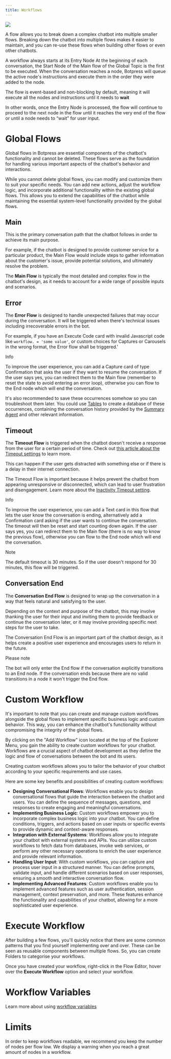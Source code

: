 ```yaml
---
title: Workflows
---
```



<Img src="./workflows.png" />

A flow allows you to break down a complex chatbot into multiple smaller flows. Breaking down the chatbot into multiple flows makes it easier to maintain, and you can re-use these flows when building other flows or even other chatbots.

A workflow always starts at its Entry Node At the beginning of each conversation, the Start Node of the Main flow of the Global Topic is the first to be executed. When the conversation reaches a node, Botpress will queue the active node's instructions and execute them in the order they were added to the node.

The flow is event-based and non-blocking by default, meaning it will execute all the nodes and instructions until it needs to **wait**

In other words, once the Entry Node is processed, the flow will continue to proceed to the next node in the flow until it reaches the very end of the flow or until a node needs to “wait” for user input.

# Global Flows

Global flows in Botpress are essential components of the chatbot's functionality and cannot be deleted. These flows serve as the foundation for handling various important aspects of the chatbot's behavior and interactions.

While you cannot delete global flows, you can modify and customize them to suit your specific needs. You can add new actions, adjust the workflow logic, and incorporate additional functionality within the existing global flows. This allows you to extend the capabilities of the chatbot while maintaining the essential system-level functionality provided by the global flows.

## Main

This is the primary conversation path that the chatbot follows in order to achieve its main purpose.

For example, if the chatbot is designed to provide customer service for a particular product, the Main Flow would include steps to gather information about the customer's issue, provide potential solutions, and ultimately resolve the problem.

The **Main Flow** is typically the most detailed and complex flow in the chatbot's design, as it needs to account for a wide range of possible inputs and scenarios.

## Error

The **Error Flow** is designed to handle unexpected failures that may occur during the conversation. It will be triggered when there's technical issues including irrecoverable errors in the bot.

For example, if you have an Execute Code card with invalid Javascript code like `workflow. = 'some value'`, or custom choices for Captures or Carousels in the wrong format, the Error flow shall be triggered.'

<Info>
Info

To improve the user experience, you can add a Capture card of type Confirmation that asks the user if they want to resume the conversation. If the user says yes, you can redirect them to the Main flow (remember to reset the state to avoid entering an error loop), otherwise you can flow to the End node which will end the conversation.

It's also recommended to save these occurrences somehow so you can troubleshoot them later. You could use [Tables](https://botpress.com/docs/tables) to create a database of these occurrences, containing the conversation history provided by the [Summary Agent](https://botpress.com/docs/agents#summary-agent) and other relevant information.
</Info>

## Timeout

The **Timeout Flow** is triggered when the chatbot doesn't receive a response from the user for a certain period of time. Check out [this article about the Timeout settings](https://botpress.com/docs/chatbot-settings#inactivity-timeout-minutes) to learn more.

This can happen if the user gets distracted with something else or if there is a delay in their internet connection.

The Timeout Flow is important because it helps prevent the chatbot from appearing unresponsive or disconnected, which can lead to user frustration and disengagement. Learn more about the [Inactivity Timeout setting](https://botpress.com/docs/chatbot-settings#inactivity-timeout-minutes).

<Info>
Info

To improve the user experience, you can add a Text card in this flow that lets the user know the conversation is ending, alternatively add a Confirmation card asking if the user wants to continue the conversation. The timeout will then be reset and start counting down again. If the user says yes, you can redirect them to the Main flow (there is no way to know the previous flow), otherwise you can flow to the End node which will end the conversation.
</Info>

<Note>
Note

The default timeout is 30 minutes. So if the user doesn't respond for 30 minutes, this flow will be triggered.
</Note>

## Conversation End

The **Conversation End Flow** is designed to wrap up the conversation in a way that feels natural and satisfying to the user.

Depending on the context and purpose of the chatbot, this may involve thanking the user for their input and inviting them to provide feedback or continue the conversation later, or it may involve providing specific next steps for the user to take.

The Conversation End Flow is an important part of the chatbot design, as it helps create a positive user experience and encourages users to return in the future.

<Warning>
Please note

The bot will only enter the End flow if the conversation explicitly transitions to an End node. If the conversation ends because there are no valid transitions in a node it won't trigger the End flow.
</Warning>

# Custom Workflow

It's important to note that you can create and manage custom workflows alongside the global flows to implement specific business logic and custom behavior. This way, you can enhance the chatbot's functionality without compromising the integrity of the global flows.

By clicking on the "Add Workflow" icon located at the top of the Explorer Menu, you gain the ability to create custom workflows for your chatbot. Workflows are a crucial aspect of chatbot development as they define the logic and flow of conversations between the bot and its users.

Creating custom workflows allows you to tailor the behavior of your chatbot according to your specific requirements and use cases.

Here are some key benefits and possibilities of creating custom workflows:

* **Designing Conversational Flows**: Workflows enable you to design conversational flows that guide the interaction between the chatbot and users. You can define the sequence of messages, questions, and responses to create engaging and meaningful conversations.
* **Implementing Business Logic**: Custom workflows empower you to incorporate complex business logic into your chatbot. You can define conditions, triggers, and actions based on user inputs or specific events to provide dynamic and context-aware responses.
* **Integration with External Systems**: Workflows allow you to integrate your chatbot with external systems and APIs. You can utilize custom workflows to fetch data from databases, invoke web services, or perform any other necessary operations to enrich the user experience and provide relevant information.
* **Handling User Input**: With custom workflows, you can capture and process user input in a structured manner. You can define prompts, validate input, and handle different scenarios based on user responses, ensuring a smooth and interactive conversation flow.
* **Implementing Advanced Features**: Custom workflows enable you to implement advanced features such as user authentication, session management, context preservation, and more. These features enhance the functionality and capabilities of your chatbot, allowing for a more sophisticated user experience.

# Execute Workflow

After building a few flows, you'll quickly notice that there are some common patterns that you find yourself implementing over and over. These can be seen as reusable components between multiple flows. So, you can create Folders to categorise your workflows.

Once you have created your workflow, right-click in the Flow Editor, hover over the **Execute Workflow** option and select your workflow.

# Workflow Variables

Learn more about using [workflow variables](https://botpress.com/docs/variables#workflow-variables)

# Limits

In order to keep workflows readable, we recommend you keep the number of nodes per flow low. We display a warning when you reach a great amount of nodes in a workflow.

